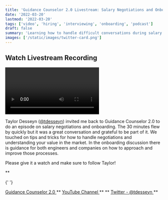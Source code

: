 ```yaml
---
title: 'Guidance Counselor 2.0 Livestream: Salary Negotiations and Onboarding with Taylor Desseyn'
date: '2022-03-20'
lastmod: '2022-03-20'
tags: ['video', 'hiring', 'interviewing', 'onboarding', 'podcast']
draft: false
summary: 'Learning how to handle difficult conversations during salary negotiations + onboarding new engineers quickly & effectively.'
images: ['/static/images/twitter-card.png']
---
```


## Watch Livestream Recording

<Video
  title="Guidance Counselor 2.0 Livestream: Salary Negotiations and Onboarding with Taylor Desseyn"
  url="https://www.youtube.com/embed/_vtyr2xHREo?si=PFStokninypCBb38"
/>

Taylor Desseyn (<a target="_blank" href="https://www.twitter.com/tdesseyn">@tdesseyn</a>) invited me back to Guidance Counselor 2.0 to do an episode on salary negotiations and onboarding. The 30 minutes flew by quickly but it was a great conversation and grateful to be part of it. We touched on tips and tricks for how to handle negotiations and understanding your value in the market. In the onboarding discussion there is guidance for both engineers and companies on how to approach and improve those processes.

Please give it a watch and make sure to follow Taylor!

\*\*

{' '}

<a target="_blank" href="https://solo.to/tdesseyn">
  Guidance Counselor 2.0
</a>
**
<a target="_blank" href="https://www.youtube.com/channel/UCNqJ-P5d9RUCUsQ-grhlUHw">
  YouTube Channel
</a>
** **
<a target="_blank" href="https://www.twitter.com/tdesseyn">
  Twitter - @tdesseyn
</a>
**
